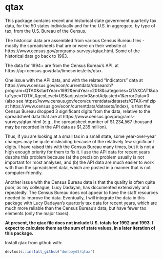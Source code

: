 # qtax

This package contains recent and historical state government quarterly tax data, for the 50 states individually and for the U.S. in aggregate, by type of tax, from the U.S. Bureau of the Census.

The historical data are assembled from various Census Bureau files - mostly the spreadsheets that are or were on their website at https://www.census.gov/programs-surveys/qtax.html. Some of the historical data go back to 1963.

The data for 1994+ are from the Census Bureau's API, at https://api.census.gov/data/timeseries/eits/qtax.

One issue with the API data, and with the related "Indicators" data at https://www.census.gov/econ/currentdata/dbsearch?program=QTAX&startYear=1992&endYear=2018&categories=QTAXCAT1&dataType=TOTAL&geoLevel=US&adjusted=0&notAdjusted=1&errorData=0 (also see https://www.census.gov/econ/currentdata/datasets/QTAX-mf.zip at https://www.census.gov/econ/currentdata/datasets/index), is that the Census Bureau dropped 3 significant digits from the data, relative to the spreadsheet data that are at https://www.census.gov/programs-surveys/qtax.html (e.g., the spreadsheet number of $1,234,567 thousand may be recorded in the API data as $1,235 million). 

Thus, if you are looking at a small tax in a small state, some year-over-year changes may be quite misleading because of the relatively few significant digits. I have raised this with the Census Bureau many times, but it is not a high enough priority for them to fix it. I use the API data for recent years despite this problem because (a) the precision problem usually is not important for most analyses, and (b) the API data are much easier to work with than the spreadsheet data, which are posted in a manner that is not computer-friendly.

Another issue with the Census Bureau data is that the quality is often quite poor, as my colleague, Lucy Dadayan, has documented extensively and repeatedly. The Census Bureau does not appear to have the staff resources needed to improve the data. Eventually, I will integrate the data in this package with Lucy Dadayan's quarterly tax data for recent years, which are much more reliable than the Census Bureau's data, but have fewer tax elements (only the major taxes).

**At present, the qtax file does not include U.S. totals for 1992 and 1993. I expect to calculate them as the sum of state values, in a later iteration of this package.**

Install qtax from github with:
  
```r
devtools::install_github("donboyd5/qtax")
```
